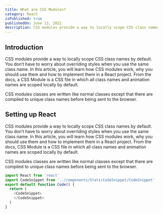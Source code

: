 ```yaml
---
title: What are CSS Modules?
category: React
isPublished: true
publishedOn: June 13, 2022
description: CSS modules provide a way to locally scope CSS class names by default. You don’t have to worry about overriding styles when you use the same class name. In this article, you will learn how CSS modules work, why you should use them and how to implement them in a React project.
---
```

## Introduction
CSS modules provide a way to locally scope CSS class names by default. You don’t have to worry about overriding styles when you use the same class name. In this article, you will learn how CSS modules work, why you should use them and how to implement them in a React project.
From the docs, a CSS Module is a CSS file in which all class names and animation names are scoped locally by default.

CSS modules classes are written like normal classes except that there are compiled to unique class names before being sent to the browser.
## Setting up React
CSS modules provide a way to locally scope CSS class names by default. You don’t have to worry about overriding styles when you use the same class name. In this article, you will learn how CSS modules work, why you should use them and how to implement them in a React project.
From the docs, CSS Module is a CSS file in which all class names and animation names are scoped locally by default.

CSS modules classes are written like normal classes except that there are compiled to unique class names before being sent to the browser.

```javascript
import React from 'react'
import CodeSnippet from '../components/StaticCodeSnippet/CodeSnippet'
export default function Code() {
  return (
    <CodeSnippet>
    </CodeSnippet>
  )
}
```
